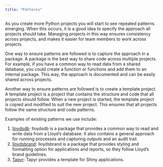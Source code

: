 ```yaml
---
title: "Patterns"
---
```


As you create more Python projects you will start to see repeated patterns emerging. When
this occurs, it is a good idea to specify the approach all projects should take. Managing
projects in this way ensures consistency across projects, and makes it easier for team
members to work across projects.

One way to ensure patterns are followed is to capture the approach in a package. A package
is the best way to share code across multiple projects. For example, if you have a common
way to read data from a shared database, you could create a function or functions and add
them to an internal package. This way, the approach is documented and can be easily shared
across projects.

Another way to ensure patterns are followed is to create a template project. A template
project is a project that contains the structure and code that all projects should follow.
When a new project is started, the template project is copied and modified to suit the new
project. This ensures that all projects follow the same structure and code patterns.

Examples of existing patterns we use include:

1. [lloydsdb](lloydsdb.qmd): lloydsdb is a package that provides a common way to read and
   write data from a Lloyd's database. It also contains a general approach for running
   processes and capturing outputs and an audit trail.
1. [lloydsbrand](lloydsbrand.qmd): lloydsbrand is a package that provides styling and
   formatting option for applications and reports, so they follow Lloyd's brand
   guidelines.
1. [Tapyr](https://appsilon.github.io/tapyr-docs/): Tapyr provides a template for Shiny
   applications.
